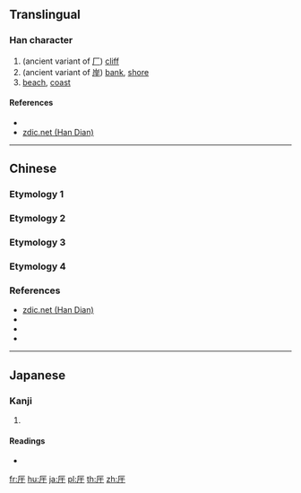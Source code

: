 ==Translingual==

===Han character===
{{Han char|rn=27|rad=厂|as=03|sn=5|four=|canj=MMJ|ids=⿸厂干}}

# (ancient variant of [[厂]]) [[cliff]]
# (ancient variant of [[岸]]) [[bank]], [[shore]]
# [[beach]], [[coast]]

====References====
* {{Han ref|kx=0160.210|dkj=02896|hdz=10068.060|uh=5388|ud=21384}}
* [http://www.zdic.net/zd/zi/ZdicE5Zdic8EZdic88.htm zdic.net (Han Dian)]

----

==Chinese==

===Etymology 1===
{{zh-see|厂|a}}

===Etymology 2===
{{zh-see|岸|a}}

===Etymology 3===
{{zh-see|𠨭|v}}

===Etymology 4===
{{zh-see|斥|v}}

===References===
* [http://www.zdic.net/zd/zi/ZdicE5Zdic8EZdic88.htm zdic.net (Han Dian)]
* {{R:twedu|B00277-001}}
* {{R:twedu|C00905-004}}
* {{R:twedu|A01752-008}}

----

==Japanese==

===Kanji===
{{ja-kanji|grade=|rs=厂03}}

# {{defn|lang=ja|sort=厂03}}

====Readings====
* {{ja-readings|on=[[かん]] (kan)|kun=[[がんだれ]] (gandare)}}

[[fr:厈]]
[[hu:厈]]
[[ja:厈]]
[[pl:厈]]
[[th:厈]]
[[zh:厈]]